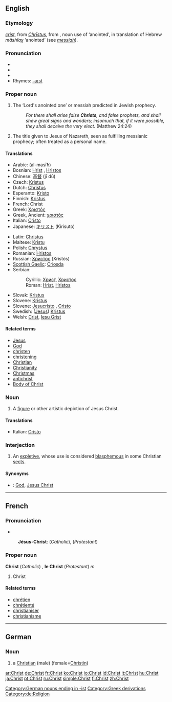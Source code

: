 ==English==

{{rank|speaking|circumstances|sitting|787|Christ|begin|wait|laughed}}

===Etymology===
{{OE.}} ''[[crist]]'', from {{L.}} ''[[Christus|Chrīstus]]'', from {{AGr.}} '''{{polytonic|[[Χριστός]]}}''', noun use of '''{{polytonic|[[χριστός]]}}''' ‘anointed’, in translation of Hebrew '''{{Hebr|[[משיח]]}}''' ''māshīaχ'' ‘anointed’ (see ''[[messiah]]'').

===Pronunciation===
* {{enPR|krīst}}
* {{IPA|/kraɪst/}}
* {{SAMPA|/"kraIst/}}
* Rhymes: [[Rhymes:English:-aɪst|-aɪst]]

===Proper noun===
{{en-proper noun}}

# {{Judaism}} The ‘Lord's anointed one’ or messiah predicted in Jewish prophecy.
#: ''For there shall arise false '''Christs''', and false prophets, and shall shew great signs and wonders; insomuch that, if it were possible, they shall deceive the very elect.'' (Matthew 24:24)
# {{Christianity}} {{italbrac|literally}} The title given to Jesus of Nazareth, seen as fulfilling messianic prophecy; often treated as a personal name.

====Translations====
{{trans-top|the messiah who was named [[Jesus]]}}
* Arabic: {{Arab|[[المسيح]]}} (al-masīħ) {{m}}
* Bosnian: [[Hrist]] {{m}}, [[Hristos]] {{m}}
* Chinese: [[基督]] (jī dū)
* Czech: [[Kristus]] {{m}}
* Dutch: [[Christus]] {{m}}
* Esperanto: [[Kristo]]
* Finnish: [[Kristus]]
* French: Christ {{m}}
* Greek: [[Χριστός]] {{m}}
* Greek, Ancient: [[χριστός]] {{m}}
* Italian: [[Cristo]] {{m}}
* Japanese: [[キリスト]] (Kirisuto)
{{trans-mid}}
* Latin: [[Christus]] {{m}}
* Maltese: [[Kristu]] {{m}}
* Polish: [[Chrystus]] {{m}}
* Romanian: [[Hristos]]
* Russian: [[Христос]] (Xristós) {{m}}
* [[Scottish Gaelic]]: [[Criosda]]
* Serbian:
*: Cyrillic: [[Христ]], [[Христос]] {{m}}
*: Roman: [[Hrist]], [[Hristos]] {{m}}
* Slovak: [[Kristus]] {{m}}
* Slovene: [[Kristus]] {{m}}
* Slovene: [[Jesucristo]] {{m}}, [[Cristo]] {{m}}
* Swedish: ([[Jesus Kristus|Jesus]]) [[Kristus]]
* Welsh: [[Crist]], [[Iesu Grist]]
{{trans-bottom}}

====Related terms====
* [[Jesus]]
* [[God]]
* [[christen]]
* [[christening]]<!-- capitalised? -->
* [[Christian]]
* [[Christianity]]
* [[Christmas]]
* [[antichrist]]
* [[Body of Christ]]

===Noun===
{{en-noun}}

# {{art}} A [[figure]] or other artistic depiction of Jesus Christ.

====Translations====
{{trans-top|A figure or other artistic depiction of Jesus Christ}}
* Italian: [[Cristo]] {{m}}
{{trans-mid}}
{{trans-bottom}}

===Interjection===
{{en-intj}}

# An [[expletive]], whose use is considered [[blasphemous]] in some Christian [[sect]]s.

====Synonyms====
<!--many more could be added-->
* {{italbrac|expletive}}:  [[God]], [[Jesus Christ]]

----

==French==

===Pronunciation===
* {{IPA|/krist/}}
: '''Jésus-Christ''': {{IPA|/ʒezykri/}} (''Catholic''), {{IPA|/ʒezykrist/}} (''Protestant'')

===Proper noun===
'''Christ''' (''Catholic'') , '''le Christ''' (''Protestant'') ''m''

# Christ

====Related terms====
* [[chrétien]]
* [[chrétienté]]
* [[christianiser]]
* [[christianisme]]

----

==German==

===Noun===
{{de-noun-m|genitive=Christen|plural=Christen}}

# a [[Christian]] (male) (female=[[Christin]])

[[Category:German nouns ending in -ist]]
[[Category:Greek derivations]]
[[Category:de:Religion]]

[[ar:Christ]]
[[de:Christ]]
[[fr:Christ]]
[[ko:Christ]]
[[io:Christ]]
[[id:Christ]]
[[it:Christ]]
[[hu:Christ]]
[[ja:Christ]]
[[pt:Christ]]
[[ru:Christ]]
[[simple:Christ]]
[[fi:Christ]]
[[zh:Christ]]